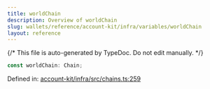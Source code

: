 ```yaml
---
title: worldChain
description: Overview of worldChain
slug: wallets/reference/account-kit/infra/variables/worldChain
layout: reference
---
```


{/* This file is auto-generated by TypeDoc. Do not edit manually. */}

```ts
const worldChain: Chain;
```

Defined in: [account-kit/infra/src/chains.ts:259](https://github.com/alchemyplatform/aa-sdk/blob/c1a84188d03473acac2fdb49fb7cd7fdba73169b/account-kit/infra/src/chains.ts#L259)
